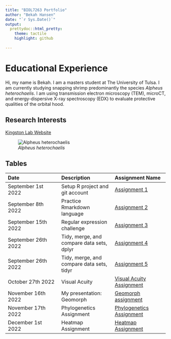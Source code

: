```yaml
---
title: "BIOL7263 Portfolio"
author: "Bekah Hansen"
date: "`r Sys.Date()`"
output: 
  prettydoc::html_pretty:
    theme: tactile
    highlight: github
  
---
```


# Educational Experience
Hi, my name is Bekah. I am a masters student at The University of Tulsa. I am currently studying snapping shrimp predominantly the species *Alpheus heterochaelis*. I am using transmission electron microscopy (TEM), microCT, and energy-dispersive X-ray spectroscopy (EDX) to evaluate protective qualities of the orbital hood. 

## Research Interests
[Kingston Lab Website](https://www.kingston-lab.com/)

![*Alpheus heterochaelis*](images/SS.jpeg)

## Tables

| Date | Description | Assignment Name |
| :-- | :-- | :-- |
| September 1st 2022 | Setup R project and git account | [Assignment 1](Assignments/Assignment1.html) |
| September 8th 2022 | Practice Rmarkdown language | [Assignment 2](index.html) |
| September 15th 2022 | Regular expression challenge | [Assignment 3](Assignments/Assignment3.html) |
| September 26th 2022 | Tidy, merge, and compare data sets, dplyr | [Assignment 4](Assignments/Assignment4.html) |
| September 26th 2022 | Tidy, merge, and compare data sets, tidyr| [Assignment 5](Assignments/Assignment5.html) |
| October 27th 2022 | Visual Acuity | [Visual Acuity Assignment](Assignments/Visual-Acuity-assignment.html) |
| November 16th 2022 | My presentation: Geomorph | [Geomorph assignment](Assignments/Geomorph.html) 
| November 17th 2022 | Phylogenetics Assignment | [Phylogenetics Assignment](Assignments/Phylogenetics-Assignment.html)
| December 1st 2022 | Heatmap Assignment | [Heatmap Assignment](Heatmap_Assignment_.html)

